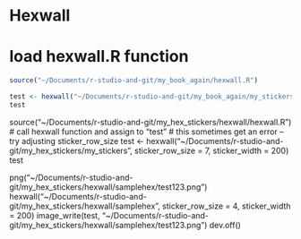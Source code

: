 # Hexwall


# load hexwall.R function
```r
source("~/Documents/r-studio-and-git/my_book_again/hexwall.R")

test <- hexwall("~/Documents/r-studio-and-git/my_book_again/my_stickers", sticker_row_size = 7, sticker_width = 200)
test
```



source("~/Documents/r-studio-and-git/my_hex_stickers/hexwall/hexwall.R")
# call hexwall function and assign to "test"
# this sometimes get an error -- try adjusting sticker_row_size
test <- hexwall("~/Documents/r-studio-and-git/my_hex_stickers/my_stickers", sticker_row_size = 7, sticker_width = 200)
test


png("~/Documents/r-studio-and-git/my_hex_stickers/hexwall/samplehex/test123.png")
hexwall("~/Documents/r-studio-and-git/my_hex_stickers/hexwall/samplehex", sticker_row_size = 4, sticker_width = 200)
image_write(test, "~/Documents/r-studio-and-git/my_hex_stickers/hexwall/samplehex/test123.png")
dev.off()
